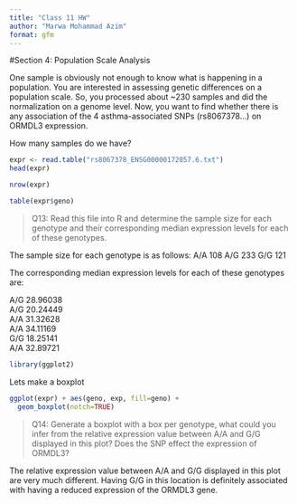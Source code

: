 ```yaml
---
title: "Class 11 HW"
author: "Marwa Mohammad Azim"
format: gfm
---
```

#Section 4: Population Scale Analysis

One sample is obviously not enough to know what is happening in a population. You are
interested in assessing genetic differences on a population scale. So, you processed about
~230 samples and did the normalization on a genome level. Now, you want to find whether
there is any association of the 4 asthma-associated SNPs (rs8067378...) on ORMDL3
expression.

How many samples do we have?

```r
expr <- read.table("rs8067378_ENSG00000172057.6.txt")
head(expr)
```

```r
nrow(expr)
```


```r
table(expr$geno)
```

>Q13: Read this file into R and determine the sample size for each genotype and their
corresponding median expression levels for each of these genotypes.

The sample size for each genotype is as follows:
A/A 108
A/G 233
G/G 121

The corresponding median expression levels for each of these genotypes are:

A/G	28.96038	
A/G	20.24449	
A/A	31.32628	
A/A	34.11169	
G/G	18.25141	
A/A 32.89721	

```r
library(ggplot2)
```

Lets make a boxplot

```r
ggplot(expr) + aes(geno, exp, fill=geno) + 
  geom_boxplot(notch=TRUE)
```


>Q14: Generate a boxplot with a box per genotype, what could you infer from the relative
expression value between A/A and G/G displayed in this plot? Does the SNP effect the
expression of ORMDL3?

The relative expression value between A/A and G/G displayed in this plot are very much different. Having G/G in this location is definitely associated with having a reduced expression of the ORMDL3 gene. 
